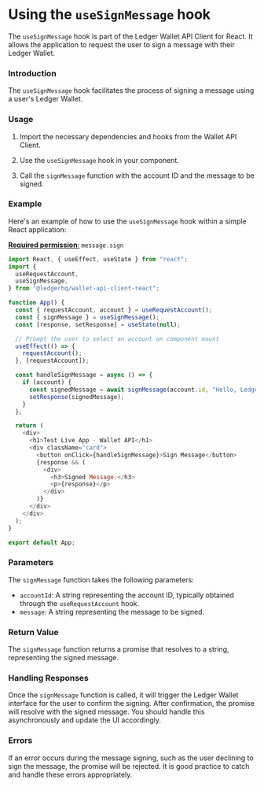 # Using the `useSignMessage` hook

The `useSignMessage` hook is part of the Ledger Wallet API Client for React. It allows the application to request the user to sign a message with their Ledger Wallet.

### Introduction

The `useSignMessage` hook facilitates the process of signing a message using a user's Ledger Wallet.

### Usage

1. Import the necessary dependencies and hooks from the Wallet API Client.

2. Use the `useSignMessage` hook in your component.

3. Call the `signMessage` function with the account ID and the message to be signed.

### Example

Here's an example of how to use the `useSignMessage` hook within a simple React application:

[**Required permission**:](https://developers.ledger.com/APIs/wallet-api/appendix/manifest#permissions)
   `message.sign`

```javascript
import React, { useEffect, useState } from "react";
import {
  useRequestAccount,
  useSignMessage,
} from "@ledgerhq/wallet-api-client-react";

function App() {
  const { requestAccount, account } = useRequestAccount();
  const { signMessage } = useSignMessage();
  const [response, setResponse] = useState(null);

  // Prompt the user to select an account on component mount
  useEffect(() => {
    requestAccount();
  }, [requestAccount]);

  const handleSignMessage = async () => {
    if (account) {
      const signedMessage = await signMessage(account.id, "Hello, Ledger!");
      setResponse(signedMessage);
    }
  };

  return (
    <div>
      <h1>Test Live App - Wallet API</h1>
      <div className="card">
        <button onClick={handleSignMessage}>Sign Message</button>
        {response && (
          <div>
            <h3>Signed Message:</h3>
            <p>{response}</p>
          </div>
        )}
      </div>
    </div>
  );
}

export default App;
```

### Parameters

The `signMessage` function takes the following parameters:

- `accountId`: A string representing the account ID, typically obtained through the `useRequestAccount` hook.
- `message`: A string representing the message to be signed.

### Return Value

The `signMessage` function returns a promise that resolves to a string, representing the signed message.

### Handling Responses

Once the `signMessage` function is called, it will trigger the Ledger Wallet interface for the user to confirm the signing. After confirmation, the promise will resolve with the signed message. You should handle this asynchronously and update the UI accordingly.

### Errors

If an error occurs during the message signing, such as the user declining to sign the message, the promise will be rejected. It is good practice to catch and handle these errors appropriately.
